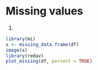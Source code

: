 # Missing values
1. 
```r
library(mi) 
x <- missing_data.frame(df) 
image(x) 
library(redav) 
plot_missing(df, percent = TRUE)
```